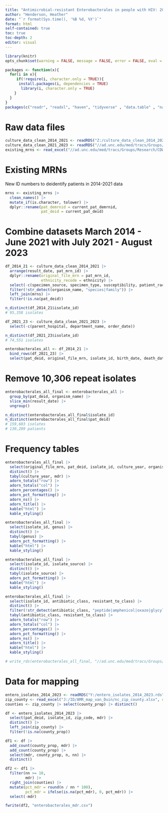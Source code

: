 ---
title: "Antimicrobial-resistant Enterobacterales in people with HIV: 2014-2023"
author: "Henderson, Heather"
date: "`r format(Sys.time(), '%B %d, %Y')`"
format: html
self-contained: true
toc: true
toc-depth: 2
editor: visual
---

```{r setup, include=FALSE}
library(knitr)
opts_chunk$set(warning = FALSE, message = FALSE, error = FALSE, eval = TRUE, tidy = TRUE, cache = FALSE)
```

```{r libraries}
packages <- function(x){
  for(i in x){
     if(!require(i, character.only = TRUE)){
      install.packages(i, dependencies = TRUE)
       library(i, character.only = TRUE)
    }
  }
}
packages(c("readr", "readxl", "haven", "tidyverse" , "data.table" , "naniar", "rockchalk", "lubridate", "kableExtra", "DT", "formatR", "zoo", "binom", "plotly", "janitor", "sjlabelled", "Hmisc", "rms", "aod", "sandwich", "lmtest", "tableone", "broom", "gmodels", "arsenal", "investr", "RColorBrewer", "lessR"))
```

# Raw data files

```{r}
culture_data_clean_2014_2021 <- readRDS("Z:/culture_data_clean_2014_2021.rds")
culture_data_clean_2021_2023 <- readRDS("//ad.unc.edu/med/tracs/Groups/Research/CDWH/Van Duin_David_IRB23-2326//entero_isolates_2021_2023.rds")
existing_mrns <- read_excel("//ad.unc.edu/med/tracs/Groups/Research/CDWH/Van Duin_David_IRB23-2326/ExistingDatasetMRNs.xlsx")
```

# Existing MRNs

New ID numbers to deidentify patients in 2014-2021 data

```{r}
mrns <- existing_mrns |>
  clean_names() |>
  mutate_if(is.character, tolower) |>
  dplyr::rename(pat_demrnid = current_pat_demrnid,
                pat_deid = current_pat_deid)
```

# Combine datasets March 2014 - June 2021 with July 2021 - August 2023

```{r}
df_2014_21 <- culture_data_clean_2014_2021 |>
  arrange(result_date, pat_mrn_id) |>
  dplyr::rename(original_file_mrn = pat_mrn_id,
                ethnicity_recode = ethnicity) |>
  select(-c(specimen_source, specimen_type, susceptibility, patient_race)) |>
  filter(!str_detect(organism_name, "species|family")) |>
  left_join(mrns) |>
  filter(!is.na(pat_deid))

n_distinct(df_2014_21$isolate_id)
# 95,358 isolates

df_2021_23 <- culture_data_clean_2021_2023 |> 
  select(-c(parent_hospital, department_name, order_date))

n_distinct(df_2021_23$isolate_id)
# 74,551 isolates

enterobacterales_all <- df_2014_21 |>
  bind_rows(df_2021_23) |>
  select(pat_deid, original_file_mrn, isolate_id, birth_date, death_date, gender, race_recode, ethnicity_recode, zip_code, result_date, culture_year, isolate_source, organism_name, genus, antibiotic, nonsusceptible, antibiotic_class, resistant_to_class, mdr)
```

# Remove 10,306 repeat isolates

```{r}
enterobacterales_all_final <- enterobacterales_all |>
  group_by(pat_deid, organism_name) |>
  slice_min(result_date) |>
  ungroup()

n_distinct(enterobacterales_all_final$isolate_id)
n_distinct(enterobacterales_all_final$pat_deid)
# 159,603 isolates
# 130,289 patients
```

# Frequency tables

```{r}
enterobacterales_all_final |>
  select(original_file_mrn, pat_deid, isolate_id, culture_year, organism_name, mdr) |>
  distinct() |>
  tabyl(culture_year, mdr) |>
  adorn_totals("row") |>
  adorn_totals("col") |>
  adorn_percentages() |>
  adorn_pct_formatting() |>
  adorn_ns() |>
  adorn_title() |>
  kable("html") |>
  kable_styling()

enterobacterales_all_final |>
  select(isolate_id, genus) |>
  distinct() |>
  tabyl(genus) |>
  adorn_pct_formatting() |>
  kable("html") |>
  kable_styling()

enterobacterales_all_final |>
  select(isolate_id, isolate_source) |>
  distinct() |>
  tabyl(isolate_source) |>
  adorn_pct_formatting() |>
  kable("html") |>
  kable_styling()

enterobacterales_all_final |>
  select(isolate_id, antibiotic_class, resistant_to_class) |>
  distinct() |>
  filter(!str_detect(antibiotic_class, "peptide|amphenicol|oxazo|glycylcycline|macrolide|3rd_gen_bli|carbapenem_bli")) |>
  tabyl(antibiotic_class, resistant_to_class) |>
  adorn_totals("row") |>
  adorn_totals("col") |>
  adorn_percentages() |>
  adorn_pct_formatting() |>
  adorn_ns() |>
  adorn_title() |>
  kable("html") |>
  kable_styling()
```

```{r}
# write_rds(enterobacterales_all_final, "//ad.unc.edu/med/tracs/Groups/Research/CDWH/Van Duin_David_IRB23-2326//entero_isolates_2014_2023.rds")
```

# Data for mapping

```{r}
entero_isolates_2014_2023 <- readRDS("Y:/entero_isolates_2014_2023.rds")
zip_county <- read_excel("J:/ID/AMR_map_van_Duin/nc_zip_county.xlsx", col_types = c("text", "text", "text"))
counties <- zip_county |> select(county_prop) |> distinct()

df <- entero_isolates_2014_2023 |>
  select(pat_deid, isolate_id, zip_code, mdr) |>
  distinct() |>
  left_join(zip_county) |>
  filter(!is.na(county_prop))

df1 <- df |>
  add_count(county_prop, mdr) |>
  add_count(county_prop) |>
  select(mdr, county_prop, n, nn) |>
  distinct()

df2 <- df1 |>
  filter(nn >= 10,
         mdr) |>
  right_join(counties) |>
  mutate(pct_mdr = round(n / nn * 100),
         pct_mdr = ifelse(is.na(pct_mdr), 0, pct_mdr)) |>
  select(-mdr)

fwrite(df2, "enterobacterales_mdr.csv")
```







